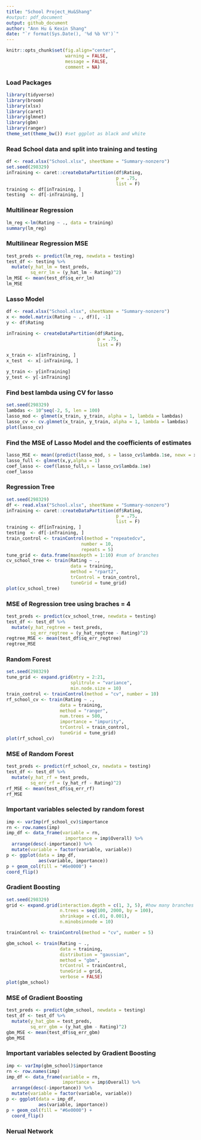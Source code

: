 ```yaml
---
title: "School Project_Hu&Shang"
#output: pdf_document
output: github_document
author: "Ann Hu & Kexin Shang"
date: "`r format(Sys.Date(), '%d %b %Y')`"
---
```


```r
knitr::opts_chunk$set(fig.align="center",
                      warning = FALSE,
                      message = FALSE,
                      comment = NA)
```

### Load Packages

```r
library(tidyverse)
library(broom)
library(xlsx)
library(caret)
library(glmnet)
library(gbm)
library(ranger)
theme_set(theme_bw()) #set ggplot as black and white
```

### Read School data and split into training and testing
```r
df <- read.xlsx("School.xlsx", sheetName = "Summary-nonzero")
set.seed(298329)
inTraining <- caret::createDataPartition(df$Rating, 
                                         p = .75,
                                         list = F)
training <- df[inTraining, ]
testing  <- df[-inTraining, ]
```


### Multilinear Regression
```r
lm_reg <-lm(Rating ~ ., data = training)
summary(lm_reg)
```

### Multilinear Regression MSE
```r
test_preds <- predict(lm_reg, newdata = testing)
test_df <- testing %>%
  mutate(y_hat_lm = test_preds,
         sq_err_lm = (y_hat_lm - Rating)^2)
lm_MSE <- mean(test_df$sq_err_lm)
lm_MSE
```

### Lasso Model
```r
df <- read.xlsx("School.xlsx", sheetName = "Summary-nonzero")
x <- model.matrix(Rating ~ ., df)[, -1]
y <- df$Rating

inTraining <- createDataPartition(df$Rating, 
                                  p = .75,
                                  list = F)

x_train <- x[inTraining, ]
x_test  <- x[-inTraining, ]

y_train <- y[inTraining]
y_test <- y[-inTraining]
```

### Find best lambda using CV for lasso
```r
set.seed(298329)
lambdas <- 10^seq(-2, 5, len = 100)
lasso_mod <- glmnet(x_train, y_train, alpha = 1, lambda = lambdas)
lasso_cv <- cv.glmnet(x_train, y_train, alpha = 1, lambda = lambdas)
plot(lasso_cv)
```

### Find the MSE of Lasso Model and the coefficients of estimates
```r
lasso_MSE <- mean((predict(lasso_mod, s = lasso_cv$lambda.1se, newx = x_test) - y_test)^2)
lasso_full <- glmnet(x,y,alpha = 1)
coef_lasso <- coef(lasso_full,s = lasso_cv$lambda.1se)
coef_lasso
```

### Regression Tree
```r
set.seed(298329)
df <- read.xlsx("School.xlsx", sheetName = "Summary-nonzero")
inTraining <- caret::createDataPartition(df$Rating, 
                                         p = .75,
                                         list = F)
training <- df[inTraining, ]
testing  <- df[-inTraining, ]
train_control <- trainControl(method = "repeatedcv",
                            number = 10, 
                            repeats = 5)
tune_grid <- data.frame(maxdepth = 1:10) #num of branches
cv_school_tree <- train(Rating ~ ., 
                        data = training,
                        method = "rpart2", 
                        trControl = train_control,
                        tuneGrid = tune_grid)
plot(cv_school_tree)
```

### MSE of Regression tree using braches = 4
```r
test_preds <- predict(cv_school_tree, newdata = testing)
test_df <- test_df %>%
  mutate(y_hat_regtree = test_preds,
         sq_err_regtree = (y_hat_regtree - Rating)^2)
regtree_MSE <- mean(test_df$sq_err_regtree)
regtree_MSE
```

### Random Forest
```r
set.seed(298329)
tune_grid <- expand.grid(mtry = 2:21,
                        splitrule = "variance",
                        min.node.size = 10)
train_control <- trainControl(method = "cv", number = 10)
rf_school_cv <- train(Rating ~ .,
                    data = training,
                    method = "ranger",
                    num.trees = 500,
                    importance = "impurity",
                    trControl = train_control,
                    tuneGrid = tune_grid)
plot(rf_school_cv)
```

### MSE of Random Forest 
```r
test_preds <- predict(rf_school_cv, newdata = testing)
test_df <- test_df %>%
  mutate(y_hat_rf = test_preds,
         sq_err_rf = (y_hat_rf - Rating)^2)
rf_MSE <- mean(test_df$sq_err_rf)
rf_MSE
```

### Important variables selected by random forest
```r
imp <- varImp(rf_school_cv)$importance
rn <- row.names(imp)
imp_df <- data_frame(variable = rn,
                      importance = imp$Overall) %>%
  arrange(desc(-importance)) %>%
  mutate(variable = factor(variable, variable))
p <- ggplot(data = imp_df,
            aes(variable, importance))
p + geom_col(fill = "#6e0000") +
coord_flip()
```

### Gradient Boosting

```r
set.seed(298329)
grid <- expand.grid(interaction.depth = c(1, 3, 5), #how many branches in the tree
                    n.trees = seq(100, 2000, by = 100),
                    shrinkage = c(.01, 0.001),
                    n.minobsinnode = 10)

trainControl <- trainControl(method = "cv", number = 5)

gbm_school <- train(Rating ~ ., 
                    data = training, 
                    distribution = "gaussian", 
                    method = "gbm",
                    trControl = trainControl, 
                    tuneGrid = grid,
                    verbose = FALSE)
plot(gbm_school)
```


### MSE of Gradient Boosting
```r
test_preds <- predict(gbm_school, newdata = testing)
test_df <- test_df %>%
  mutate(y_hat_gbm = test_preds,
         sq_err_gbm = (y_hat_gbm - Rating)^2)
gbm_MSE <- mean(test_df$sq_err_gbm)
gbm_MSE
```

### Important variables selected by Gradient Boosting
```r
imp <- varImp(gbm_school)$importance
rn <- row.names(imp)
imp_df <- data_frame(variable = rn, 
                     importance = imp$Overall) %>%
  arrange(desc(-importance)) %>%
  mutate(variable = factor(variable, variable))
p <- ggplot(data = imp_df,
            aes(variable, importance))
p + geom_col(fill = "#6e0000") +
  coord_flip()
```

### Nerual Network
```r

```


